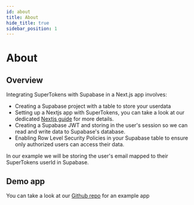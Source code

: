 ```yaml
---
id: about
title: About
hide_title: true
sidebar_position: 1
---
```


# About

## Overview
Integrating SuperTokens with Supabase in a Next.js app involves:

- Creating a Supabase project with a table to store your userdata
- Setting up a  Nextjs app with SuperTokens, you can take a look at our dedicated [Nextjs guide](/docs/quickstart/integrations/nextjs/app-directory/about) for more details.
- Creating a Supabase JWT and storing in the user's session so we can read and write data to Supabase's database.
- Enabling Row Level Security Policies in your Supabase table to ensure only authorized users can access their data.

In our example we will be storing the user's email mapped to their SuperTokens userId in Supabase.

## Demo app

You can take a look at our [Github repo](https://github.com/supertokens/supertokens-auth-react/tree/master/examples/with-supabase) for an example app

